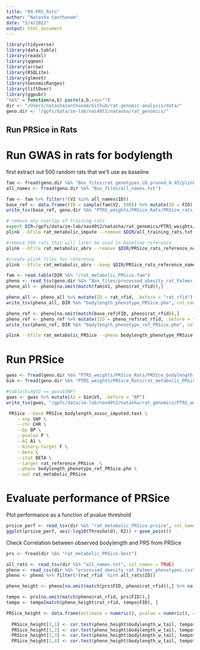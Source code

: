 ```yaml
---
title: "09.PRS_Rats"
author: "Natasha Santhanam"
date: "5/4/2022"
output: html_document
---
```


```r
library(tidyverse)
library(data.table)
library(readxl)
library(qqman)
library(arrow)
library(RSQLite)
library(glmnet)
library(GenomicRanges)
library(liftOver)
library(ggpubr)
"%&%" = function(a,b) paste(a,b,sep="")
dir <- "/Users/natashasanthanam/Github/rat-genomic-analysis/data/"
geno.dir <- "/gpfs/data/im-lab/nas40t2/natasha/rat_genomics/"
```

## Run PRSice in Rats 

# Run GWAS in rats for bodylength

first extract out 500 random rats that we'll use as baseline
```r
fam <- fread(geno.dir %&% "Box_files/rat_genotypes_LD_pruned_0.95/plink_format/rat_metabolic_impute.fam")
all_names <- fread(geno.dir %&% "Box_files/all_names.txt")

fam <- fam %>% filter(!(V2 %in% all_names$ID))
base_ref <- data.frame(FID = sample(fam$V2, 500)) %>% mutate(ID = FID)
write_tsv(base_ref, geno.dir %&% "PTRS_weights/PRSice_Rats/PRSice_rats_reference_names.txt", col_names = FALSE)
```


```bash
# remove any overlap of training rats
export DIR=/gpfs/data/im-lab/nas40t2/natasha/rat_genomics/PTRS_weights/PRSice_Rats/
plink --bfile rat_metabolic_impute --remove $DIR/all_training_rats.txt  --make-bed --out rat_metabolic_abrv

#remove 500 rats that will later be used in baseline reference
plink --bfile rat_metabolic_abrv --remove $DIR/PRSice_rats_reference_names.txt --make-bed --out $DIR/rat_metabolic_PRSice

#create plink files for reference
plink --bfile rat_metabolic_abrv --keep $DIR/PRSice_rats_reference_names.txt --make-bed --out $DIR/rat_reference_PRSice
```

```r
fam <- read.table(DIR %&% "/rat_metabolic_PRSice.fam")
pheno <- read_tsv(geno.dir %&% "Box_files/processed_obesity_rat_Palmer_phenotypes.tsv") %>% select(c(rat_rfid, bodylength_w_tail))
pheno_all <- pheno[na.omit(match(fam$V1, pheno$rat_rfid)),]

pheno_all <- pheno_all %>% mutate(ID = rat_rfid, .before = "rat_rfid")
write_tsv(pheno_all, DIR %&% "bodylength_phenotype_PRSice.phe", col_names = FALSE)

pheno_ref <- pheno[na.omit(match(base_ref$FID, pheno$rat_rfid)),] 
pheno_ref <- pheno_ref %>% mutate(IID = pheno_ref$rat_rfid, .before = "rat_rfid")
write_tsv(pheno_ref, DIR %&% "bodylength_phenotype_ref_PRSice.phe", col_names = FALSE)
```

```bash
plink --bfile rat_metabolic_PRSice --pheno bodylength_phenotype_PRSice.phe --assoc --out PRSIce_bodylength_assoc
```

# Run PRSice
```r
gwas <- fread(geno.dir %&% "PTRS_weights/PRSice_Rats/PRSIce_bodylength_assoc.qassoc")
bim <- fread(geno.dir %&% "PTRS_weights/PRSice_Rats/rat_metabolic_PRSice.bim")

#table(bim$V2 == gwas$SNP)
gwas <- gwas %>% mutate(A1 = bim$V5, .before = "BP")
write_tsv(gwas, "/gpfs/data/im-lab/nas40t2/natasha/rat_genomics/PTRS_weights/PRSice_Rats/PRSIce_bodylength_assoc_imputed.text",  col_names = TRUE)
```



```bash
 PRSice --base PRSIce_bodylength_assoc_imputed.text \
    --snp SNP \
    --chr CHR \
    --bp BP \
    --pvalue P \
    --A1 A1 \
    --binary-target F \
    --beta \
    --stat BETA \
    --target rat_reference_PRSice  \
    --pheno bodylength_phenotype_ref_PRSice.phe \
    --out rat_metabolic_PRSice
```


# Evaluate performance of PRSice

Plot performance as a function of pvalue threshold
```r
prsice_perf <- read_tsv(dir %&% "rat_metabolic_PRSice.prsice", col_names = TRUE)
ggplot(prsice_perf, aes(-log10(Threshold), R2)) + geom_point()
```
Check Correlation between observed bodylength and PRS from PRSice

```r
prs <- fread(dir %&% "rat_metabolic_PRSice.best")

all_rats <- read_tsv(dir %&% "all_names.txt", col_names = TRUE)
pheno <- read_csv(dir %&% "processed_obesity_rat_Palmer_phenotypes.csv") %>% dplyr::select(c(rat_rfid, bodylength_w_tail))
pheno <- pheno %>% filter(!(rat_rfid  %in% all_rats$ID))
```

```r
pheno_height <- pheno[na.omit(match(prs$FID, pheno$rat_rfid)),] %>% na.omit()

tempo <- prs[na.omit(match(pheno$rat_rfid, prs$FID)),]
tempo <- tempo[match(pheno_height$rat_rfid, tempo$FID), ]

PRSice_height <- data.frame(estimate = numeric(), pvalue = numeric(), conf.int.min = numeric(), conf.int.max = numeric() )
 
  PRSice_height[1,1] <- cor.test(pheno_height$bodylength_w_tail, tempo$PRS)$estimate
  PRSice_height[1,2] <- cor.test(pheno_height$bodylength_w_tail, tempo$PRS)$p.value
  PRSice_height[1,3] <- cor.test(pheno_height$bodylength_w_tail, tempo$PRS)$conf.int[1]
  PRSice_height[1,4] <- cor.test(pheno_height$bodylength_w_tail, tempo$PRS)$conf.int[2]
```
